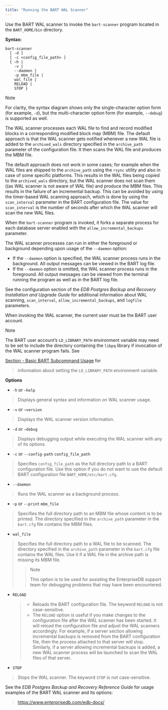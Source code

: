 ```yaml
---
title: "Running the BART WAL Scanner"
---
```


Use the BART WAL scanner to invoke the `bart-scanner` program located in the `BART_HOME/bin` directory.

**Syntax:**

``` text
bart-scanner
  [ -d ]
  [ -c <config_file_path> ]
  { –h |
    -v |
    --daemon |
    -p mbm_file |
    wal_file |
    RELOAD |
    STOP }
```

<div class="note">

<div class="title">

Note

</div>

For clarity, the syntax diagram shows only the single-character option form (for example, `-d`), but the multi-character option form (for example, `--debug`) is supported as well.

</div>

The WAL scanner processes each WAL file to find and record modified blocks in a corresponding modified block map (MBM) file. The default approach is that the WAL scanner gets notified whenever a new WAL file is added to the `archived_wals` directory specified in the `archive_path` parameter of the configuration file. It then scans the WAL file and produces the MBM file.

The default approach does not work in some cases; for example when the WAL files are shipped to the `archive_path` using the `rsync` utility and also in case of some specific platforms. This results in the WAL files being copied to the `archived_wals` directory, but the WAL scanner does not scan them ((as WAL scanner is not aware of WAL file) and produce the MBM files. This results in the failure of an incremental backup. This can be avoided by using the timer-based WAL scanning approach, which is done by using the `scan_interval` parameter in the BART configuration file. The value for `scan_interval` is the number of seconds after which the WAL scanner will scan the new WAL files.

When the `bart-scanner` program is invoked, it forks a separate process for each database server enabled with the `allow_incremental_backups` parameter.

The WAL scanner processes can run in either the foreground or background depending upon usage of the `--daemon` option:

  - If the `--daemon` option is specified, the WAL scanner process runs in the background. All output messages can be viewed in the BART log file.
  - If the `--daemon` option is omitted, the WAL scanner process runs in the foreground. All output messages can be viewed from the terminal running the program as well as in the BART log file.

See the configuration section of the *EDB Postgres Backup and Recovery Installation and Upgrade Guide* for additional information about WAL scanning, `scan_interval`, `allow_incremental_backups`, and `logfile` parameters.

When invoking the WAL scanner, the current user must be the BART user account.

<div class="note">

<div class="title">

Note

</div>

The BART user account’s `LD_LIBRARY_PATH` environment variable may need to be set to include the directory containing the `libpq` library if invocation of the WAL scanner program fails. See

</div>

[Section - Basic BART Subcommand Usage](basic_bart_subcommand_usage) for

> information about setting the `LD_LIBRARY_PATH` environment variable.

**Options**

  - `-h` or `—help`

> Displays general syntax and information on WAL scanner usage.

  - `-v` or `—version`

> Displays the WAL scanner version information.

  - `-d` or `–debug`

> Displays debugging output while executing the WAL scanner with any of its options.

  - `-c` or `--config-path` `config_file_path`

> Specifies `config_file_path` as the full directory path to a BART configuration file. Use this option if you do not want to use the default BART configuration file `BART_HOME/etc/bart.cfg`.

  - `--daemon`

> Runs the WAL scanner as a background process.

  - \-`p` or `--print` `mbm_file`

> Specifies the full directory path to an MBM file whose content is to be printed. The directory specified in the `archive_path` parameter in the `bart.cfg` file contains the MBM files.

  - `wal_file`

> Specifies the full directory path to a WAL file to be scanned. The directory specified in the `archive_path` parameter in the `bart.cfg` file contains the WAL files. Use it if a WAL file in the archive path is missing its MBM file.
> 
> > 
> > 
> > <div class="note">
> > 
> > <div class="title">
> > 
> > Note
> > 
> > </div>
> > 
> > This option is to be used for assisting the EnterpriseDB support team for debugging problems that may have been encountered.
> > 
> > </div>

  - `RELOAD`
    
    >   - Reloads the BART configuration file. The keyword `RELOAD` is not case-sensitive.
    >   - The `RELOAD` option is useful if you make changes to the configuration file after the WAL scanner has been started. It will reload the configuration file and adjust the WAL scanners accordingly. For example, if a server section allowing incremental backups is removed from the BART configuration file, then the process attached to that server will stop. Similarly, if a server allowing incremental backups is added, a new WAL scanner process will be launched to scan the WAL files of that server.

  - `STOP`

> Stops the WAL scanner. The keyword `STOP` is not case-sensitive.

See the *EDB Postgres Backup and Recovery Reference Guide* for usage examples of the BART WAL scanner and its options:

> <https://www.enterprisedb.com/edb-docs/>
